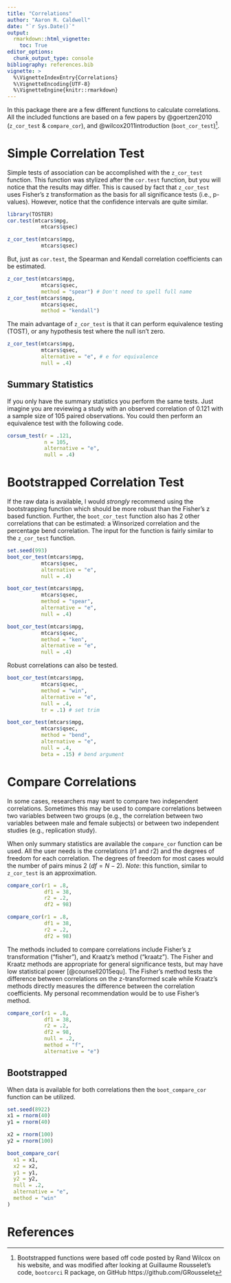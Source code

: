 ```yaml
---
title: "Correlations"
author: "Aaron R. Caldwell"
date: "`r Sys.Date()`"
output: 
  rmarkdown::html_vignette:
    toc: True
editor_options: 
  chunk_output_type: console
bibliography: references.bib
vignette: >
  %\VignetteIndexEntry{Correlations}
  %\VignetteEncoding{UTF-8}
  %\VignetteEngine{knitr::rmarkdown}
---
```


In this package there are a few different functions to calculate correlations. 
All the included functions are based on a few papers by @goertzen2010 (`z_cor_test` & `compare_cor`), and @wilcox2011introduction (`boot_cor_test`)^[Bootstrapped functions were based off code posted by Rand Wilcox on his website, and was modified after looking at Guillaume Rousselet's code, `bootcorci` R package, on GitHub https://github.com/GRousselet].

# Simple Correlation Test

Simple tests of association can be accomplished with the `z_cor_test` function. 
This function was stylized after the `cor.test` function, but you will notice that the results may differ.
This is caused by fact that `z_cor_test` uses Fisher's z transformation as the basis for all significance tests (i.e., p-values). However, notice that the confidence intervals are quite similar.

```r
library(TOSTER)
cor.test(mtcars$mpg,
           mtcars$qsec)

z_cor_test(mtcars$mpg,
           mtcars$qsec)
```

But, just as `cor.test`, the Spearman and Kendall correlation coefficients can be estimated.

```r
z_cor_test(mtcars$mpg,
           mtcars$qsec,
           method = "spear") # Don't need to spell full name
z_cor_test(mtcars$mpg,
           mtcars$qsec,
           method = "kendall")
```


The main advantage of `z_cor_test` is that it can perform equivalence testing (TOST), or any hypothesis test where the null isn't zero.

```r
z_cor_test(mtcars$mpg,
           mtcars$qsec,
           alternative = "e", # e for equivalence
           null = .4)
```

## Summary Statistics

If you only have the summary statistics you perform the same tests. Just imagine you are reviewing a study with an observed correlation of 0.121 with a sample size of 105 paired observations. You could then perform an equivalence test with the following code.

```r
corsum_test(r = .121,
            n = 105,
            alternative = "e",
            null = .4)
```


# Bootstrapped Correlation Test

If the raw data is available, I would *strongly* recommend using the bootstrapping function which should be more robust than the Fisher's z based function.
Further, the `boot_cor_test` function also has 2 other correlations that can be estimated: a Winsorized correlation and the percentage bend correlation.
The input for the function is fairly similar to the `z_cor_test` function.

```r
set.seed(993)
boot_cor_test(mtcars$mpg,
           mtcars$qsec,
           alternative = "e",
           null = .4)

boot_cor_test(mtcars$mpg,
           mtcars$qsec,
           method = "spear",
           alternative = "e",
           null = .4)

boot_cor_test(mtcars$mpg,
           mtcars$qsec,
           method = "ken",
           alternative = "e",
           null = .4)
```

Robust correlations can also be tested.

```r
boot_cor_test(mtcars$mpg,
           mtcars$qsec,
           method = "win",
           alternative = "e",
           null = .4,
           tr = .1) # set trim

boot_cor_test(mtcars$mpg,
           mtcars$qsec,
           method = "bend",
           alternative = "e",
           null = .4,
           beta = .15) # bend argument
```

# Compare Correlations

In some cases, researchers may want to compare two independent correlations. 
Sometimes this may be used to compare correlations between two variables between two groups (e.g., the correlation between two variables between male and female subjects) or between two independent studies (e.g., replication study).

When only summary statistics are available the `compare_cor` function can be used. 
All the user needs is the correlations (r1 and r2) and the degrees of freedom for each correlation.
The degrees of freedom for most cases would the number of pairs minus 2 ($df = N-2$).
*Note*: this function, similar to `z_cor_test` is an approximation. 

```r
compare_cor(r1 = .8,
            df1 = 38,
            r2 = .2,
            df2 = 98)
```

```r
compare_cor(r1 = .8,
            df1 = 38,
            r2 = .2,
            df2 = 98)
```

The methods included to compare correlations include Fisher's z transformation ("fisher"), and Kraatz's method ("kraatz"). The Fisher and Kraatz methods are appropriate for general significance tests, but may have low statistical power [@counsell2015equ]. The Fisher's method tests the difference between correlations on the z-transformed scale while Kraatz's methods directly measures the difference between the correlation coefficients. My personal recommendation would be to use Fisher's method.

```r
compare_cor(r1 = .8,
            df1 = 38,
            r2 = .2,
            df2 = 98,
            null = .2,
            method = "f",
            alternative = "e")
```


## Bootstrapped 

When data is available for both correlations then the `boot_compare_cor` function can be utilized.

```r
set.seed(8922)
x1 = rnorm(40)
y1 = rnorm(40)

x2 = rnorm(100)
y2 = rnorm(100)

boot_compare_cor(
  x1 = x1,
  x2 = x2,
  y1 = y1,
  y2 = y2,
  null = .2,
  alternative = "e",
  method = "win"
)
```


# References
